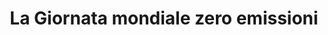 ---
description: "La giornata mondiale zero emissioni è nata in Canada e Nuova Scozia nel 2008. La giornata ha lo scopo di sensibilizzare le persone sulla questione delle emissioni di carbonio, ed incitare le persone ad assumere comportamenti responsabili per ottenere un futuro sostenibile. Il messaggio che vuole trasmettere questa iniziativa è che ogni nostra azione individuale può veramente fare la differenza per tutti e per i nostri posteri. Per cominciare potremmo cominciare a ottimizzare l’uso dei mezzi di trasporto, cercando di utilizzare il più possibile quelli pubblici, ma ancora meglio di usare mezzi green, come biciclette e monopattini elettrici, utilizzare elettrodomestici ad alta classe energetica e, quando possibile, comprare apparecchi elettronici ricondizionati che, in quanto riciclati, sono un ottima scelta per la sostenibilità."
title: "La Giornata mondiale zero emissioni"
---